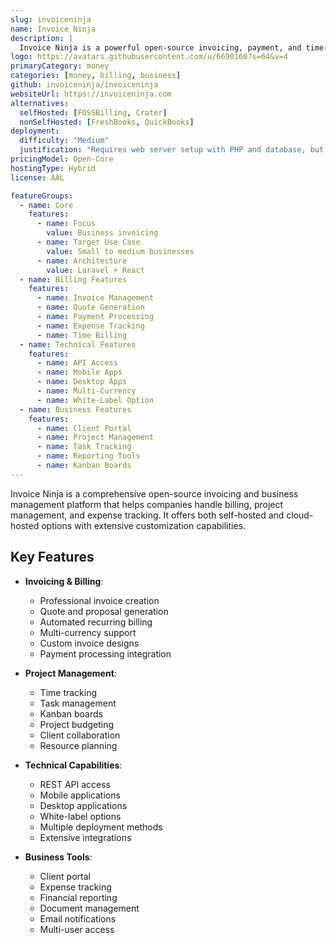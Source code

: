 ```yaml
---
slug: invoiceninja
name: Invoice Ninja
description: |
  Invoice Ninja is a powerful open-source invoicing, payment, and time-tracking platform that helps businesses manage billing, quotes, projects and expenses with extensive customization options.
logo: https://avatars.githubusercontent.com/u/6690160?s=64&v=4
primaryCategory: money
categories: [money, billing, business]
github: invoiceninja/invoiceninja
websiteUrl: https://invoiceninja.com
alternatives:
  selfHosted: [FOSSBilling, Crater]
  nonSelfHosted: [FreshBooks, QuickBooks]
deployment:
  difficulty: "Medium"
  justification: "Requires web server setup with PHP and database, but has good documentation and multiple deployment options."
pricingModel: Open-Core
hostingType: Hybrid
license: AAL

featureGroups:
  - name: Core
    features:
      - name: Focus
        value: Business invoicing
      - name: Target Use Case
        value: Small to medium businesses
      - name: Architecture
        value: Laravel + React
  - name: Billing Features
    features:
      - name: Invoice Management
      - name: Quote Generation
      - name: Payment Processing
      - name: Expense Tracking
      - name: Time Billing
  - name: Technical Features
    features:
      - name: API Access
      - name: Mobile Apps
      - name: Desktop Apps
      - name: Multi-Currency
      - name: White-Label Option
  - name: Business Features
    features:
      - name: Client Portal
      - name: Project Management
      - name: Task Tracking
      - name: Reporting Tools
      - name: Kanban Boards
---
```


Invoice Ninja is a comprehensive open-source invoicing and business management platform that helps companies handle billing, project management, and expense tracking. It offers both self-hosted and cloud-hosted options with extensive customization capabilities.

## Key Features

- **Invoicing & Billing**:

  - Professional invoice creation
  - Quote and proposal generation
  - Automated recurring billing
  - Multi-currency support
  - Custom invoice designs
  - Payment processing integration

- **Project Management**:

  - Time tracking
  - Task management
  - Kanban boards
  - Project budgeting
  - Client collaboration
  - Resource planning

- **Technical Capabilities**:

  - REST API access
  - Mobile applications
  - Desktop applications
  - White-label options
  - Multiple deployment methods
  - Extensive integrations

- **Business Tools**:
  - Client portal
  - Expense tracking
  - Financial reporting
  - Document management
  - Email notifications
  - Multi-user access
